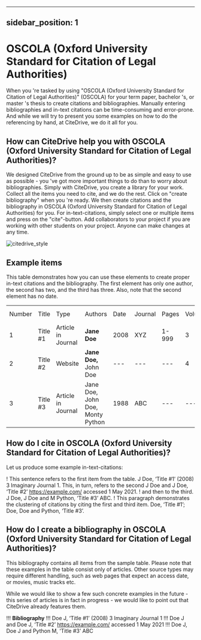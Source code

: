 
---
sidebar_position: 1
---

# OSCOLA (Oxford University Standard for Citation of Legal Authorities)

When you 're tasked by using "OSCOLA (Oxford University Standard for Citation of Legal Authorities)" (OSCOLA) for your term paper, bachelor 's, or master 's thesis to create citations and bibliographies.
Manually entering bibliographies and in-text citations can be time-consuming and error-prone. And while we will try to present you some examples on how to do the referencing by hand, at CiteDrive, we do it all for you.

<!---
## About  OSCOLA (Oxford University Standard for Citation of Legal Authorities)

* Title: OSCOLA (Oxford University Standard for Citation of Legal Authorities)
* Short Title (Id): OSCOLA)
* Authors: OSCOLA (Oxford University Standard for Citation of Legal Authorities)
* Download: OSCOLA (Oxford University Standard for Citation of Legal Authorities)
 --->

## How can CiteDrive help you with OSCOLA (Oxford University Standard for Citation of Legal Authorities)?

We designed CiteDrive from the ground up to be as simple and easy to use as possible - you 've got more important things to do than to worry about bibliographies. Simply with CiteDrive, you create a library for your work. Collect all the items you need to cite, and we do the rest. Click on "create bibliography" when you 're ready. We then create citations and the bibliography in OSCOLA (Oxford University Standard for Citation of Legal Authorities) for you. For in-text-citations, simply select one or multiple items and press on the "cite"-button. Add collaborators to your project if you are working with other students on your project. Anyone can make changes at any time.


![citedrive_style](images/oscola-oxford-university-standard-for-citation-of-legal-authorities.svg "Choose OSCOLA (Oxford University Standard for Citation of Legal Authorities) in the CiteDrive App")


## Example items

This table demonstrates how you can use these elements to create proper in-text citations and the bibliography. The first element has only one author, the second has two, and the third has three. Also, note that the second element has no date.


<table>
  <tr>
   <td>Number
   </td>
   <td>Title
   </td>
   <td>Type
   </td>
   <td>Authors
   </td>
   <td>Date
   </td>
   <td>Journal
   </td>
   <td>Pages
   </td>
   <td>Volume
   </td>
   <td>Issue
   </td>
   <td>Access Date
   </td>
  </tr>
  <tr>
   <td>1
   </td>
   <td>Title #1
   </td>
   <td>Article in Journal
   </td>
   <td><strong>Jane Doe</strong>
   </td>
   <td>2008
   </td>
   <td>XYZ
   </td>
   <td>1-999
   </td>
   <td>3
   </td>
   <td>2
   </td>
   <td>--
   </td>
  </tr>
  <tr>
   <td>
2
   </td>
   <td>Title #2
   </td>
   <td>Website
   </td>
   <td><strong>Jane Doe, </strong>John Doe
   </td>
   <td>---
   </td>
   <td>---
   </td>
   <td>---
   </td>
   <td>4
   </td>
   <td>---
   </td>
   <td>2020-05-01
   </td>
  </tr>
  <tr>
   <td>3
   </td>
   <td>Title #3
   </td>
   <td>Article in Journal
   </td>
   <td>Jane Doe, John Doe, Monty Python
   </td>
   <td>1988
   </td>
   <td>ABC
   </td>
   <td>---
   </td>
   <td>---
   </td>
   <td>16
   </td>
   <td>---
   </td>
  </tr>
</table>



## How do I cite in  OSCOLA (Oxford University Standard for Citation of Legal Authorities)?

Let us produce some example in-text-citations:

! This sentence refers to the first item from the table. J Doe, ‘Title #1’ (2008) 3 Imaginary Journal 1. This, in turn, refers to the second J Doe and J Doe, ‘Title #2’ <https://example.com/> accessed 1 May 2021.
! and then to the third.  J Doe, J Doe and M Python, ‘Title #3’ ABC.
! This paragraph demonstrates the clustering of citations by citing the first and third item. Doe, ‘Title #1’; Doe, Doe and Python, ‘Title #3’.



## How do I create a bibliography in OSCOLA (Oxford University Standard for Citation of Legal Authorities)?

This bibliography contains all items from the sample table. Please note that these examples in the table consist only of articles. Other source types may require different handling, such as web pages that expect an access date, or movies, music tracks etc.

While we would like to show a few such concrete examples in the future - this series of articles is in fact in progress - we would like to point out that CiteDrive already features them.


!!! **Bibliography**
!!! Doe J, ‘Title #1’ (2008) 3 Imaginary Journal 1
!!! Doe J and Doe J, ‘Title #2’ <https://example.com/> accessed 1 May 2021
!!! Doe J, Doe J and Python M, ‘Title #3’ ABC


```
        